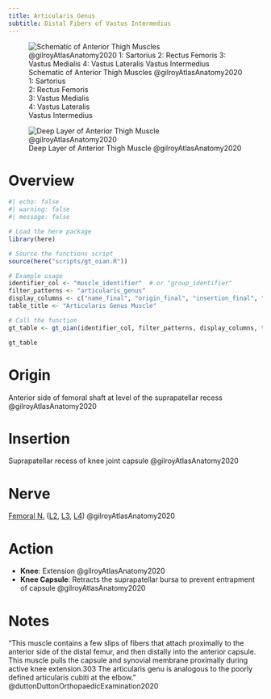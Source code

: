 ```yaml
---
title: Articularis Genus
subtitle: Distal Fibers of Vastus Intermedius
---
```


:::{layout-ncol="3"}

![Schematic of Anterior Thigh Muscles @gilroyAtlasAnatomy2020 </br> 1: Sartorius </br> 2: Rectus Femoris </br> 3: Vastus Medialis </br> 4: Vastus Lateralis </br> Vastus Intermedius](/The Archive/Anatomy/Skeletal Muscles/Lower limb muscles/Thigh Muscles/Anterior Thigh Muscles/images/gilroyatlas fig31.24a anterior thigh muscles schematic.png)


![Deep Layer of Anterior Thigh Muscle @gilroyAtlasAnatomy2020](/The Archive/Anatomy/Skeletal Muscles/Lower limb muscles/Thigh Muscles/Anterior Thigh Muscles/images/gilroyatlas fig31.24c anterior thigh muscles deep layer.png)

:::


# Overview

```r
#| echo: false
#| warning: false
#| message: false

# Load the here package
library(here)

# Source the functions script
source(here("scripts/gt_oian.R"))

# Example usage
identifier_col <- "muscle_identifier"  # or "group_identifier"
filter_patterns <- "articularis_genus"
display_columns <- c("name_final", "origin_final", "insertion_final", "innervation_final", "action_final")
table_title <- "Articularis Genus Muscle"

# Call the function
gt_table <- gt_oian(identifier_col, filter_patterns, display_columns, table_title)

gt_table
```

# Origin {#origin}
Anterior side of femoral shaft at level of the suprapatellar recess @gilroyAtlasAnatomy2020

# Insertion {#insertion}
Suprapatellar recess of knee joint capsule @gilroyAtlasAnatomy2020

# Nerve

[Femoral N.]({{< var ref-femoral-nerve.path >}}) ([L2]({{< var ref-nerve-root.l2 >}}), [L3]({{< var ref-nerve-root.l3 >}}), [L4]({{< var ref-nerve-root.l4 >}})) @gilroyAtlasAnatomy2020

# Action {#action}

- **Knee**: Extension @gilroyAtlasAnatomy2020
- **Knee Capsule**: Retracts the suprapatellar bursa to prevent entrapment of capsule @gilroyAtlasAnatomy2020


# Notes
    
"This muscle contains a few slips of fibers that attach proximally to the anterior side of the distal femur, and then distally into the anterior capsule. This muscle pulls the capsule and synovial membrane proximally during active knee extension.303 The articularis genu is analogous to the poorly defined articularis cubiti at the elbow." @duttonDuttonOrthopaedicExamination2020